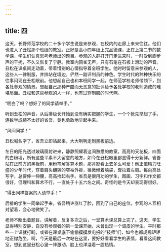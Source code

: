 ```yaml
---
---
---
```

title: 四
---




这天，长野师范学校的二十多个学生说是来参观，在校内的走廊上来来往往。他们也进入了丑松那个班级的教室。正好是高小四年级上完品德课，正在上第二节的数学课，学生们认真思考老师出的题目。参观的人群打开门走进来时，一时受到脚步声的干扰，不久又恢复了宁静。教室内鸦雀无声，只有石笔在石板上滑动的声音。丑松在课桌间走动着，带着惜别的心情指导着全班学生。他时时留意来参观的人，这些人一律制服，并排站在墙边，俨然一副评判员的神色。学生时代的种种快乐的往事闪现在丑松眼前。他想起自己也和本班同学一起，在师范学校老师带领下，到各处参观的情景。想起自己那种严酷而无恶意的批评给予各处学校的老师造成的难堪局面。丑松和这些参观的人一样，也有过穿制服的时代啊。

“明白了吗？想好了的同学请举手。”

听到丑松的声音，从后排级长开始到没有确实把握的学生，一个个抢先举起了手。连数学成绩不太好的省吾，竟也勇敢地举起手来。

“风间同学！”

丑松喊名字了，省吾立即站起来，大大咧咧走到黑板前边。

冬日的阳光透过玻璃窗射进来，静静照耀着这间熟悉的教室。高高的天花板，四面的白粉墙，所有这些平素不大留意的地方，如今在丑松眼里都显得十分新鲜。省吾站在正前方的黑板前，用粉笔解答算术题，那背影看上去多么可爱！他正值精力旺盛的少年时代，穿着肩头翻转的窄袖外褂，微微倾着脑袋，耷拉着左肩。每向高处写字，总要伸一伸腰，高高抬起右手。省吾是很用功的学生，图画、习字和作文都很好，但理科和算术不行，一直处于十五六名之间。奇怪的是今天却表现得很好。

“得出同样答案的人请举手！”

后排的学生一同举起手来。省吾稍许涨红了脸，回到了自己的座位。参观的人互相对望着，会心地微笑了。

老师不断出着题目，讲解着，反复多次之后，一堂算术课总算上完了。这天，学生显得特别安静，自没有参观者的第一堂课开始，未曾出现一个调皮的学生。平时那些一上课就打盹，或者在课桌底下偷偷摸摸发电报的“技师”们，如今也都规规矩矩地正襟危坐，啊，今天是最后一次站在这里，要好好看看学生的表情，看看这间教室，想到这里丑松心里一阵激动，脸上也洋溢着一股热情。